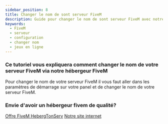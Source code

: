 ```yaml
---
sidebar_position: 8
title: Changer le nom de sont serveur FiveM
description: Guide pour changer le nom de sont serveur FiveM avec notre hébergement FiveM
keywords:
  - FiveM
  - serveur
  - configuration
  - changer nom
  - jeux en ligne
---
```


### Ce tutoriel vous expliquera comment changer le nom de votre serveur FiveM via notre hébergeur FiveM

Pour changer le nom de votre serveur FiveM il vous faut aller dans les paramètres de démarrage sur votre panel et de changer le nom de votre serveur FiveM.

### Envie d'avoir un hébergeur fivem de qualité?
[Offre FiveM HebergTonServ](https://hebergtonserv.com/fivem)
[Notre site internet](https://hebergtonserv.com/fivem)